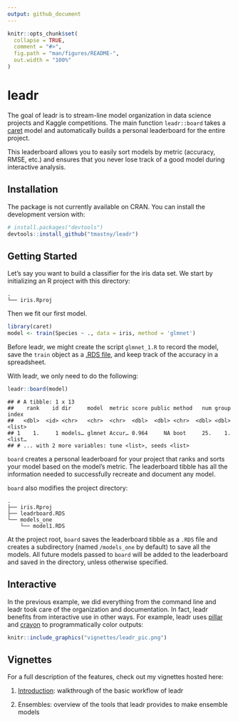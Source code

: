 ```yaml
---
output: github_document
---
```


<!-- README.md is generated from README.Rmd. Please edit that file -->

```r
knitr::opts_chunk$set(
  collapse = TRUE,
  comment = "#>",
  fig.path = "man/figures/README-",
  out.width = "100%"
)
```
# leadr

The goal of leadr is to stream-line model organization in data science projects and Kaggle competitions. The main function `leadr::board` takes a [caret](https://github.com/topepo/caret) model and automatically builds a personal leaderboard for the entire project. 

This leaderboard allows you to easily sort models by metric (accuracy, RMSE, etc.) and ensures that you never lose track of a good model during interactive analysis. 

## Installation

The package is not currently available on CRAN. You can install the development version with:

```r
# install.packages("devtools")
devtools::install_github("tmastny/leadr")
```

## Getting Started

Let's say you want to build a classifier for the iris data set. We start by initializing an R project with this directory:

```
.
└── iris.Rproj
```

Then we fit our first model. 

```r
library(caret)
model <- train(Species ~ ., data = iris, method = 'glmnet')
```

Before leadr, we might create the script `glmnet_1.R` to record the model, save the `train` object as a [.RDS file](https://www.fromthebottomoftheheap.net/2012/04/01/saving-and-loading-r-objects/), and keep track of the accuracy in a spreadsheet. 

With leadr, we only need to do the following:

```r
leadr::board(model)
```

    ## # A tibble: 1 x 13
    ##    rank    id dir     model  metric score public method   num group index 
    ##   <dbl>  <id> <chr>   <chr>  <chr>  <dbl>  <dbl> <chr>  <dbl> <dbl> <list>
    ## 1    1.     1 models… glmnet Accur… 0.964     NA boot     25.    1. <list…
    ## # ... with 2 more variables: tune <list>, seeds <list>

`board` creates a personal leaderboard for your project that ranks and sorts your model based on the model's metric. The leaderboard tibble has all the information needed to successfully recreate and document any model.

`board` also modifies the project directory:

```
.
├── iris.Rproj
├── leadrboard.RDS
└── models_one
    └── model1.RDS
```
At the project root, `board` saves the leaderboard tibble as a `.RDS` file and creates a subdirectory (named `/models_one` by default) to save all the models. All future models passed to `board` will be added to the leaderboard and saved in the directory, unless otherwise specified.

## Interactive

In the previous example, we did everything from the command line and leadr took care of the organization and documentation. In fact, leadr benefits from interactive use in other ways. For example, leadr uses [pillar](https://github.com/r-lib/pillar) and [crayon](https://github.com/r-lib/crayon) to programmatically color outputs: 

```r
knitr::include_graphics("vignettes/leadr_pic.png")
```

## Vignettes

For a full description of the features, check out my vignettes hosted here:

1. [Introduction](https://tmastny.github.io/leadr/articles/introduction.html): walkthrough of the basic workflow of leadr

2. Ensembles: overview of the tools that leadr provides to make ensemble models




